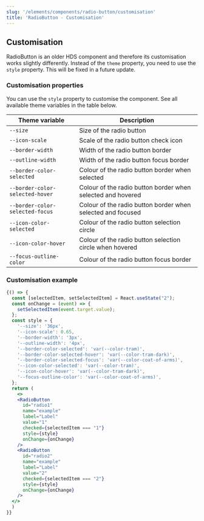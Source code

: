 ```yaml
---
slug: '/elements/components/radio-button/customisation'
title: 'RadioButton - Customisation'
---
```




## Customisation

<Notification type="alert" label="RadioButton customisation works differently!" className="siteNotification">
  RadioButton is an older HDS component and therefore its customisation works slightly differently. Instead of the <code>theme</code> property, you need to use the <code>style</code> property. This will be fixed in a future update.
</Notification>

### Customisation properties
You can use the `style` property to customise the component. See all available theme variables in the table below.

| Theme variable                           | Description                                                 |
| ---------------------------------------- | ----------------------------------------------------------- |
| `--size`                                 | Size of the radio button                                    |
| `--icon-scale`                           | Scale of the radio button check icon                        |
| `--border-width`                         | Width of the radio button border                            |
| `--outline-width`                        | Width of the radio button focus border                      |
| `--border-color-selected`                | Colour of the radio button border when selected             |
| `--border-color-selected-hover`          | Colour of the radio button border when selected and hovered |
| `--border-color-selected-focus`          | Colour of the radio button border when selected and focused |
| `--icon-color-selected`                  | Colour of the radio button selection circle                 |
| `--icon-color-hover`                     | Colour of the radio button selection circle when hovered    |
| `--focus-outline-color`                  | Colour of the radio button focus border                     |

### Customisation example
<Playground>


```jsx
{() => {
  const [selectedItem, setSelectedItem] = React.useState("2");
  const onChange = (event) => {
    setSelectedItem(event.target.value);
  };
  const style = {
    '--size': '36px',
    '--icon-scale': 0.65,
    '--border-width': '3px',
    '--outline-width': '4px',
    '--border-color-selected': 'var(--color-tram)',
    '--border-color-selected-hover': 'var(--color-tram-dark)',
    '--border-color-selected-focus': 'var(--color-coat-of-arms)',
    '--icon-color-selected': 'var(--color-tram)',
    '--icon-color-hover': 'var(--color-tram-dark)',
    '--focus-outline-color': 'var(--color-coat-of-arms)',
  };
  return (
    <>
    <RadioButton 
      id="radio1" 
      name="example" 
      label="Label" 
      value="1" 
      checked={selectedItem === "1"}
      style={style}
      onChange={onChange}
    />
    <RadioButton 
      id="radio2" 
      name="example" 
      label="Label" 
      value="2" 
      checked={selectedItem === "2"}
      style={style}
      onChange={onChange}
    />
  </>
  )
}}
```

</Playground>
